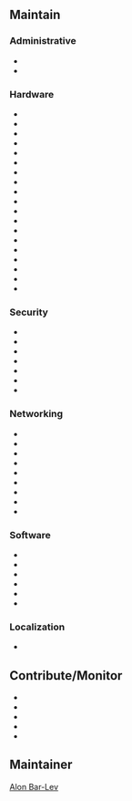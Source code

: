 == Maintain ==

=== Administrative ===

* {{User:Alonbl/WikiBackup|User:Alonbl}}
* {{User:Alonbl/WikiBackup|User:Alonbl/Index}}

=== Hardware ===

* {{User:Alonbl/WikiBackup|User:Alonbl/Linux_Configuration_Common}}
* {{User:Alonbl/WikiBackup|User:Alonbl/Thinkpad_Common}}
* {{User:Alonbl/WikiBackup|User:Alonbl/Linux_Configuration_Thinkpad_W500}}
* {{User:Alonbl/WikiBackup|User:Alonbl/Linux_Configuration_Dell_E6410}}
* {{User:Alonbl/WikiBackup|User:Alonbl/Linux_Configuration_ASRock_Core_100HT}}
* {{User:Alonbl/WikiBackup|User:Alonbl/Configuration_Workstation}}
* {{User:Alonbl/WikiBackup|User:Alonbl/Configuration_Server}}
* {{User:Alonbl/WikiBackup|User:Alonbl/Configuration_HTPC_ASRock_Core_100HT}}
* {{User:Alonbl/WikiBackup|User:Alonbl/Intel_Integrated_Graphics_Controller}}
* {{User:Alonbl/WikiBackup|USB_Power_Saving}}
* {{User:Alonbl/WikiBackup|Lenovo_UVC_Camera}}
* {{User:Alonbl/WikiBackup|ATT_USB_GSM_Modem}}
* {{User:Alonbl/WikiBackup|ZTE_USB_GSM_Modem}}
* {{User:Alonbl/WikiBackup|Bluetooth}}
* {{User:Alonbl/WikiBackup|Bluetooth_Modem}}
* {{User:Alonbl/WikiBackup|Sony_DualShock3_SixAxis}}
* {{User:Alonbl/WikiBackup|RSA_SecurID}}
* {{User:Alonbl/WikiBackup|USB_SATA_JM20337}}
* {{User:Alonbl/WikiBackup|USB_SATA_SPIF225A}}

=== Security ===

* {{User:Alonbl/WikiBackup|MIT_Kerberos_Windows_Domain}}
* {{User:Alonbl/WikiBackup|Secured_Portage_Sync}}
* {{User:Alonbl/WikiBackup|Linux_Disk_Encryption_Using_LoopAES_And_SmartCards}}
* {{User:Alonbl/WikiBackup|CIFS_Kerberos}}
* {{User:Alonbl/WikiBackup|Suspend_To_Disk_Using_uswsusp_and_genkernel}}
* {{User:Alonbl/WikiBackup|Non_Root_Xorg-Server}}
* {{User:Alonbl/WikiBackup|User:Alonbl/Convert_SPC_PVK}}

=== Networking ===

* {{User:Alonbl/WikiBackup|openresolv}}
* {{User:Alonbl/WikiBackup|Stealth_DHCP}}
* {{User:Alonbl/WikiBackup|Firewall_Using_Firehol}}
* {{User:Alonbl/WikiBackup|OpenVPN_Server}}
* {{User:Alonbl/WikiBackup|OpenVPN_Non_Root}}
* {{User:Alonbl/WikiBackup|Vpnc_Non_Root}}
* {{User:Alonbl/WikiBackup|VM_Tap_Networking}}
* {{User:Alonbl/WikiBackup|PPP_Client}}
* {{User:Alonbl/WikiBackup|PPPoE_Client}}

=== Software ===

* {{User:Alonbl/WikiBackup|User:Alonbl/Gentoo_Bootstrap}}
* {{User:Alonbl/WikiBackup|User:Alonbl/Gentoo_Configuration_Common}}
* {{User:Alonbl/WikiBackup|Syslinux_Bootloader}}
* {{User:Alonbl/WikiBackup|Java_Using_IcedTea}}
* {{User:Alonbl/WikiBackup|Bugzilla_Email}}
* {{User:Alonbl/WikiBackup|Bugzilla_Kerberos}}

=== Localization ===

* {{User:Alonbl/WikiBackup|Hebrew}}

== Contribute/Monitor ==

* {{User:Alonbl/WikiBackup|Lenovo_ThinkPad_T400}}
* {{User:Alonbl/WikiBackup|Fbsplash}}
* {{User:Alonbl/WikiBackup|Iwlwifi}}
* {{User:Alonbl/WikiBackup|Userspace_software_suspend}}
* {{User:Alonbl/WikiBackup|Git}}

== Maintainer ==

[[User:Alonbl|Alon Bar-Lev]]

{{AuthorList|{{Author|Alon Bar-Lev|2011-11-17|type=original}}}}
